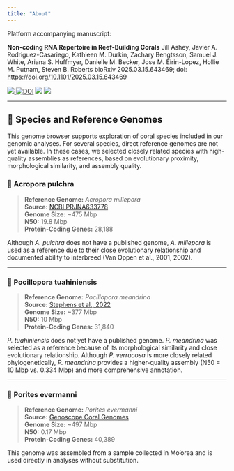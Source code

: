 ```yaml
---
title: "About"
---
```


Platform accompanying manuscript:

**Non-coding RNA Repertoire in Reef-Building Corals**
Jill Ashey, Javier A. Rodriguez-Casariego, Kathleen M. Durkin, Zachary Bengtsson, Samuel J. White, Ariana S. Huffmyer, Danielle M. Becker, Jose M. Eirin-Lopez, Hollie M. Putnam, Steven B. Roberts
bioRxiv 2025.03.15.643469; doi: <https://doi.org/10.1101/2025.03.15.643469>


::: {.badges}
<p>
  <a href="https://github.com/urol-e5/deep-dive-genome-browser/releases">
    <img src="https://img.shields.io/github/v/release/urol-e5/deep-dive-genome-browser" />
  </a>
  <a href="https://doi.org/10.5281/zenodo.16107396"><img src="https://zenodo.org/badge/1018173021.svg" alt="DOI"></a>
  <img src="https://img.shields.io/github/last-commit/urol-e5/deep-dive-genome-browser" />
  <img src="https://img.shields.io/badge/jbrowse-v3.6.2-darkblue" />
</p>
:::


---

## 🧬 Species and Reference Genomes

This genome browser supports exploration of coral species included in our genomic analyses. For several species, direct reference genomes are not yet available. In these cases, we selected closely related species with high-quality assemblies as references, based on evolutionary proximity, morphological similarity, and assembly quality.

::: {.panel-tabset}

### 🔹 Acropora pulchra

> **Reference Genome:** *Acropora millepora*  
> **Source:** [NCBI PRJNA633778](https://www.ncbi.nlm.nih.gov/bioproject/PRJNA633778)  
> **Genome Size:** ~475 Mbp  
> **N50:** 19.8 Mbp  
> **Protein-Coding Genes:** 28,188  

Although *A. pulchra* does not have a published genome, *A. millepora* is used as a reference due to their close evolutionary relationship and documented ability to interbreed (Van Oppen et al., 2001, 2002).

---

### 🔹 Pocillopora tuahiniensis

> **Reference Genome:** *Pocillopora meandrina*  
> **Source:** [Stephens et al., 2022](http://cyanophora.rutgers.edu/Pocillopora_meandrina/)  
> **Genome Size:** ~377 Mbp  
> **N50:** 10 Mbp  
> **Protein-Coding Genes:** 31,840  

*P. tuahiniensis* does not yet have a published genome. *P. meandrina* was selected as a reference because of its morphological similarity and close evolutionary relationship. Although *P. verrucosa* is more closely related phylogenetically, *P. meandrina* provides a higher-quality assembly (N50 = 10 Mbp vs. 0.334 Mbp) and more comprehensive annotation.

---

### 🔹 Porites evermanni

> **Reference Genome:** *Porites evermanni*  
> **Source:** [Genoscope Coral Genomes](https://www.genoscope.cns.fr/corals/genomes.html)  
> **Genome Size:** ~497 Mbp  
> **N50:** 0.17 Mbp  
> **Protein-Coding Genes:** 40,389  

This genome was assembled from a sample collected in Mo’orea and is used directly in analyses without substitution.

:::



